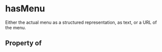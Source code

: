   

# hasMenu

Either the actual menu as a structured representation, as text, or a URL of the menu.

## Property of



